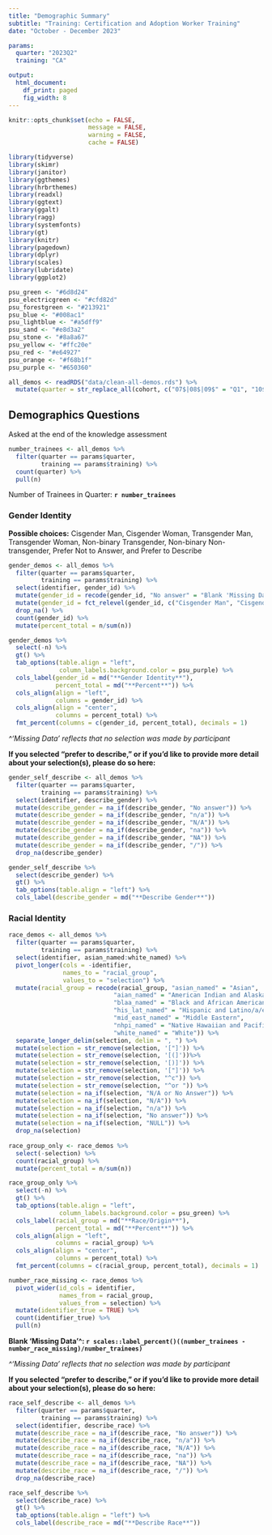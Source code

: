 ```yaml
---
title: "Demographic Summary"
subtitle: "Training: Certification and Adoption Worker Training"
date: "October - December 2023"

params:
  quarter: "2023Q2"
  training: "CA"

output: 
  html_document:
    df_print: paged
    fig_width: 8
---
```


```r
knitr::opts_chunk$set(echo = FALSE,
                      message = FALSE,
                      warning = FALSE,
                      cache = FALSE)
```

```r
library(tidyverse)
library(skimr)
library(janitor)
library(ggthemes)
library(hrbrthemes)
library(readxl)
library(ggtext)
library(ggalt)
library(ragg)
library(systemfonts)
library(gt)
library(knitr)
library(pagedown)
library(dplyr)
library(scales)
library(lubridate)
library(ggplot2)
```

```r
psu_green <- "#6d8d24"
psu_electricgreen <- "#cfd82d"
psu_forestgreen <- "#213921"
psu_blue <- "#008ac1"
psu_lightblue <- "#a5dff9"
psu_sand <- "#e8d3a2"
psu_stone <- "#8a8a67"
psu_yellow <- "#ffc20e"
psu_red <- "#e64927"
psu_orange <- "#f68b1f"
psu_purple <- "#650360"
```

```r
all_demos <- readRDS("data/clean-all-demos.rds") %>% 
  mutate(quarter = str_replace_all(cohort, c("07$|08$|09$" = "Q1", "10$|11$|12$" = "Q2", "01$|02$|03$" = "Q3", "04$|05$|06$" = "Q4")))
```

## Demographics Questions
Asked at the end of the knowledge assessment

```r
number_trainees <- all_demos %>% 
  filter(quarter == params$quarter,
         training == params$training) %>% 
  count(quarter) %>% 
  pull(n)
```

Number of Trainees in Quarter: **`r number_trainees`**

### Gender Identity

**Possible choices:** Cisgender Man, Cisgender Woman, Transgender Man, Transgender Woman, Non-binary Transgender, Non-binary Non-transgender, Prefer Not to Answer, and Prefer to Describe

```r
gender_demos <- all_demos %>% 
  filter(quarter == params$quarter,
         training == params$training) %>% 
  select(identifier, gender_id) %>% 
  mutate(gender_id = recode(gender_id, "No answer" = "Blank 'Missing Data'^")) %>%
  mutate(gender_id = fct_relevel(gender_id, c("Cisgender Man", "Cisgender Woman", "Transgender Man", "Transgender Woman", "Non-binary Transgender", "Non-binary Non-transgender", "Prefer Not to Answer", "Prefer to Describe", "Blank 'Missing Data'^"))) %>% 
  drop_na() %>% 
  count(gender_id) %>% 
  mutate(percent_total = n/sum(n)) 

gender_demos %>%  
  select(-n) %>% 
  gt() %>% 
  tab_options(table.align = "left",
              column_labels.background.color = psu_purple) %>% 
  cols_label(gender_id = md("**Gender Identity**"),
             percent_total = md("**Percent**")) %>% 
  cols_align(align = "left",
             columns = gender_id) %>% 
  cols_align(align = "center",
             columns = percent_total) %>% 
  fmt_percent(columns = c(gender_id, percent_total), decimals = 1)
```

*^'Missing Data' reflects that no selection was made by participant*

**If you selected "prefer to describe," or if you'd like to provide more detail about your selection(s), please do so here:**

```r
gender_self_describe <- all_demos %>% 
  filter(quarter == params$quarter,
         training == params$training) %>% 
  select(identifier, describe_gender) %>% 
  mutate(describe_gender = na_if(describe_gender, "No answer")) %>% 
  mutate(describe_gender = na_if(describe_gender, "n/a")) %>% 
  mutate(describe_gender = na_if(describe_gender, "N/A")) %>% 
  mutate(describe_gender = na_if(describe_gender, "na")) %>% 
  mutate(describe_gender = na_if(describe_gender, "NA")) %>% 
  mutate(describe_gender = na_if(describe_gender, "/")) %>% 
  drop_na(describe_gender)

gender_self_describe %>% 
  select(describe_gender) %>% 
  gt() %>% 
  tab_options(table.align = "left") %>% 
  cols_label(describe_gender = md("**Describe Gender**"))
```

### Racial Identity

```r
race_demos <- all_demos %>% 
  filter(quarter == params$quarter,
         training == params$training) %>% 
  select(identifier, asian_named:white_named) %>%
  pivot_longer(cols = -identifier,
               names_to = "racial_group",
               values_to = "selection") %>% 
  mutate(racial_group = recode(racial_group, "asian_named" = "Asian",
                             "aian_named" = "American Indian and Alaska Native",
                             "blaa_named" = "Black and African American",
                             "his_lat_named" = "Hispanic and Latino/a/e",
                             "mid_east_named" = "Middle Eastern",
                             "nhpi_named" = "Native Hawaiian and Pacific Islander",
                             "white_named" = "White")) %>% 
  separate_longer_delim(selection, delim = ", ") %>%  
  mutate(selection = str_remove(selection, '["]')) %>% 
  mutate(selection = str_remove(selection, '[(]'))%>% 
  mutate(selection = str_remove(selection, '[)]')) %>% 
  mutate(selection = str_remove(selection, '["]')) %>% 
  mutate(selection = str_remove(selection, "^c")) %>% 
  mutate(selection = str_remove(selection, "^or ")) %>% 
  mutate(selection = na_if(selection, "N/A or No Answer")) %>% 
  mutate(selection = na_if(selection, "N/A")) %>% 
  mutate(selection = na_if(selection, "n/a")) %>% 
  mutate(selection = na_if(selection, "No answer")) %>%
  mutate(selection = na_if(selection, "NULL")) %>% 
  drop_na(selection)
  
race_group_only <- race_demos %>% 
  select(-selection) %>% 
  count(racial_group) %>% 
  mutate(percent_total = n/sum(n)) 

race_group_only %>%  
  select(-n) %>% 
  gt() %>% 
  tab_options(table.align = "left",
              column_labels.background.color = psu_green) %>% 
  cols_label(racial_group = md("**Race/Origin**"),
             percent_total = md("**Percent**")) %>% 
  cols_align(align = "left",
             columns = racial_group) %>% 
  cols_align(align = "center",
             columns = percent_total) %>% 
  fmt_percent(columns = c(racial_group, percent_total), decimals = 1)
```

```r
number_race_missing <- race_demos %>% 
  pivot_wider(id_cols = identifier,
              names_from = racial_group,
              values_from = selection) %>% 
  mutate(identifier_true = TRUE) %>% 
  count(identifier_true) %>% 
  pull(n)
```
**Blank 'Missing Data'^: `r scales::label_percent()((number_trainees - number_race_missing)/number_trainees)`**

*^'Missing Data' reflects that no selection was made by participant*


**If you selected "prefer to describe," or if you'd like to provide more detail about your selection(s), please do so here:**

```r
race_self_describe <- all_demos %>% 
  filter(quarter == params$quarter,
         training == params$training) %>% 
  select(identifier, describe_race) %>% 
  mutate(describe_race = na_if(describe_race, "No answer")) %>% 
  mutate(describe_race = na_if(describe_race, "n/a")) %>% 
  mutate(describe_race = na_if(describe_race, "N/A")) %>% 
  mutate(describe_race = na_if(describe_race, "na")) %>% 
  mutate(describe_race = na_if(describe_race, "NA")) %>% 
  mutate(describe_race = na_if(describe_race, "/")) %>% 
  drop_na(describe_race)

race_self_describe %>% 
  select(describe_race) %>% 
  gt() %>% 
  tab_options(table.align = "left") %>% 
  cols_label(describe_race = md("**Describe Race**"))
```